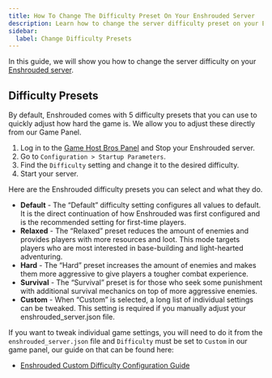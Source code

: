 ```yaml
---
title: How To Change The Difficulty Preset On Your Enshrouded Server
description: Learn how to change the server difficulty preset on your Enshrouded dedicated server.
sidebar:
  label: Change Difficulty Presets
---
```


In this guide, we will show you how to change the server difficulty on your [Enshrouded server](https://www.gamehostbros.com/enshrouded-server-hosting/). 

## Difficulty Presets
By default, Enshrouded comes with 5 difficulty presets that you can use to quickly adjust how hard the game is. We allow you to adjust these directly from our Game Panel.
<Steps>
1. Log in to the [Game Host Bros Panel](https://panel.gamehostbros.com/) and Stop your Enshrouded server.
2. Go to `Configuration > Startup Parameters`.
3. Find the `Difficulty` setting and change it to the desired difficulty.
4. Start your server.
</Steps>
Here are the Enshrouded difficulty presets you can select and what they do.

- **Default** - The “Default” difficulty setting configures all values to default. It is the direct continuation of how Enshrouded was first configured and is the recommended setting for first-time players.
- **Relaxed** - The “Relaxed” preset reduces the amount of enemies and provides players with more resources and loot. This mode targets players who are most interested in base-building and light-hearted adventuring.
- **Hard** - The “Hard” preset increases the amount of enemies and makes them more aggressive to give players a tougher combat experience.
- **Survival** - The “Survival” preset is for those who seek some punishment with additional survival mechanics on top of more aggressive enemies.
- **Custom** - When “Custom” is selected, a long list of individual settings can be tweaked. This setting is required if you manually adjust your enshrouded_server.json file.

If you want to tweak individual game settings, you will need to do it from the `enshrouded_server.json` file and `Difficulty` must be set to `Custom` in our game panel, our guide on that can be found here:

- [Enshrouded Custom Difficulty Configuration Guide](/games/enshrouded/custom-difficulty-settings/)
